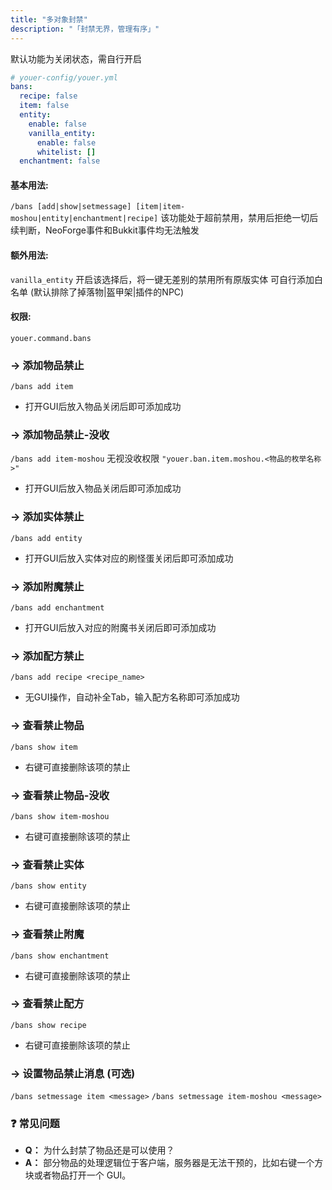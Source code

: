 ```yaml
---
title: "多对象封禁"
description: "「封禁无界，管理有序」"
---
```


默认功能为关闭状态，需自行开启
```yaml
# youer-config/youer.yml
bans:
  recipe: false
  item: false
  entity:
    enable: false
    vanilla_entity:
      enable: false
      whitelist: []
  enchantment: false
```

#### 基本用法:
`/bans [add|show|setmessage] [item|item-moshou|entity|enchantment|recipe]`
该功能处于超前禁用，禁用后拒绝一切后续判断，NeoForge事件和Bukkit事件均无法触发

#### 额外用法:
`vanilla_entity` 开启该选择后，将一键无差别的禁用所有原版实体
可自行添加白名单 (默认排除了掉落物|盔甲架|插件的NPC)


#### 权限:
`youer.command.bans`

### -> 添加物品禁止
`/bans add item`
* 打开GUI后放入物品关闭后即可添加成功

### -> 添加物品禁止-没收
`/bans add item-moshou`
无视没收权限 `"youer.ban.item.moshou.<物品的枚举名称>"`
* 打开GUI后放入物品关闭后即可添加成功

### -> 添加实体禁止
`/bans add entity`
* 打开GUI后放入实体对应的刷怪蛋关闭后即可添加成功

### -> 添加附魔禁止
`/bans add enchantment`
* 打开GUI后放入对应的附魔书关闭后即可添加成功

### -> 添加配方禁止
`/bans add recipe <recipe_name>`
* 无GUI操作，自动补全Tab，输入配方名称即可添加成功

### -> 查看禁止物品
`/bans show item`
* 右键可直接删除该项的禁止

### -> 查看禁止物品-没收
`/bans show item-moshou`
* 右键可直接删除该项的禁止

### -> 查看禁止实体
`/bans show entity`
* 右键可直接删除该项的禁止

### -> 查看禁止附魔
`/bans show enchantment`
* 右键可直接删除该项的禁止

### -> 查看禁止配方
`/bans show recipe`
* 右键可直接删除该项的禁止

### -> 设置物品禁止消息 (可选)
`/bans setmessage item <message>`
`/bans setmessage item-moshou <message>`

### ❓ 常见问题
- **Q：** 为什么封禁了物品还是可以使用？
- **A：** 部分物品的处理逻辑位于客户端，服务器是无法干预的，比如右键一个方块或者物品打开一个 GUI。
